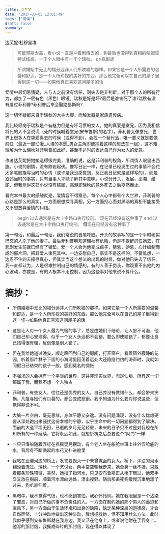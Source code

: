 ```yaml
---
title: 浮生梦
date: '2017-03-05 12:01:49'
tags: ["阅读"]
draft: false
summary: 
---
```

达芙妮·杜穆里埃

> 可能预期太高，看小说一直是冲着剧情去的，到最后也没得到真相的哈姆雷特式结局。一千个人眼中有一千个瑞秋。
*ps有剧透*

> 所谓婚姻中无比的福分远非人们所吹嘘的那样。如果它是一个人所需要的温馨和舒适，是一个人所珍视的美好的东西，那么他完全可以在自己的屋子里得到这一切——如果他真正喜欢这间屋子的话

爱情中最切忌猜疑，人与人之前没有信任，则失去是非判断。对于那个人的所有行为，都加了一层有色（黑色）眼镜。瑞秋是好是坏?最后是谁害死了谁?瑞秋有没有爱过菲利普?菲利普后来会娶路易斯吗?

这一切怀疑都来自于瑞秋的大手大脚，而触发器是家族遗传病。

我比较倾向于瑞秋是个有魅力但是有坏习惯的女人，她的真爱是堂兄，因为我相信将死的人不会说谎（死的时候喊着堂兄(安布鲁斯)的名字）。菲利普太像堂兄，世界上很多人在挚爱离去的时候（或得不到），会找一个替代品，唯一要义就是要像前任（最近一部动漫_人渣的本愿_男女主角即使抱着这样的想法在一起），这不难理解为什么瑞秋对菲利普如此好，甚至不适时的表达自己作为女人的爱意。

作者达芙妮把她塑造得很完美，准确的说，这是菲利普的视角，所谓情人眼里出西施。小说的剧情，没有跌宕起伏。像写日记一样，在记录已经发生过的事情不会花太多笔触描写当时的心情（或许是我没感觉到，反正我日记就是这样写的），而是叙述当时的事实，只有当事人才能了解其中意味。小说分开头，发展，高潮，结尾，但我觉得这部小说没有结局，高潮即瑞秋的意外死去之后戛然而止。

看完本书最大的感触就是，爱情容不得猜忌，每个人心中都有个大世界，菲利普的心路是那么的真实，一方面很想探寻真相，另一方面担心面对黑暗的真相不能接受又不想放弃爱情的纠结。

> begin 过去通常是在大十字路口执行绞刑。 现在已经没有这种事了
>end 过去通常是在大十字路口执行绞刑。 **但**现在已经没有这种事了

第一句话，和最后一句话，我们常说的首尾呼应。开头的故事写的是一个平时老实巴交的人杀了他的妻子。最后菲利普明知道瑞秋有危险，仍是不提醒的任她去，在悲剧发生前就已经有了铺垫。爱一个人会为他变成疯子，猜忌，妒忌，心计编制而成的那片网，把其爱人束死其中。一边安慰自己，事实不是这样的，不要乱想，一边忍不住的去探寻真心，但其实当这个想法的出现的时候，你对他已失去了信任。
我一直都认为，人是很难控制自己的情感的，有的人善于伪装，你观察不出他的内心波动，亦或是，有的人根本不用控制，因为这些事对他来说不算什么。

# 摘抄：
* 所谓婚姻中无比的福分远非人们所吹嘘的那样。如果它是一个人所需要的温馨和舒适，是一个人所珍视的美好的东西，那么他完全可以在自己的屋子里得到这一切--如果他真正喜欢这间屋子的话


* 这是让人对一个女人最为气恼的事了，总是由她们下结论，让人怒不可遏，他们自己却心安理得。似乎一个女人永远都不会错。要么即使她错了，都要让自己错得很有理，反倒像是别人错了。

*  但在我给她道过晚安，顺走廊回到自己的房间，打开窗户，看着窗外寂静的花园，听着那片林子下面的小海湾里回荡着远处大还隐隐约约的涛声时，我就如同假日已结束的孩子一般，感到莫名的惆怅

* 不强求的人会拥有一个平淡的世界，这并非现实世界，而是仙境，所有这一切都属于我，而我不想一个人独占

* 菲利普，有些女人，往往还是优秀的女人，自己并没有做错什么，却会带来灾祸，凡是与她们有瓜葛的，都会变成悲剧。我不知道为什么要对你说这些，但觉得非说不可。

* 大脑一片空白，毫无思绪，身体平静又安逸。没有问题涌现，没有什么忧虑硬要从深处跑出来骚扰这份幸福的宁静，似乎生命中的一切问题都得到了解决。面前的大道平坦无阻，已逝的岁月无足轻重，未来的日子只不过是对我现在所知所有的一种延续，它将永远如此，就想祈祷之后总要说个“阿门”一样

*  一只只渔船随着浮标在摇摇晃晃摆动，有个老人坐在船舱坐班上往外舀舱底的水，背后有不断溅起的水花又扑进舱里

*  我站在亚诺河边的桥上，发誓要毁灭一个未曾谋面的女人。桥下，浑浊的河水翻滚着流过。瑞秋，一个乞讨女，两手空空朝我走来，她全身一丝不挂，只戴着那条珍珠项链，突然，她指了指河水，只见安布鲁斯正从桥下飘过，他双手交叉放在胸前，顺着河水漂向远处，漂出视野。随后那条死狗缓慢沉重地漂了过来，狗爪直伸着。

* 黑暗中，我不觉得气愤，也不感到害怕。我心怀怜悯。她在我眼里是一个沾染了邪恶，对自己所做的事不负责任的人。一方面在制约她的那个男人的逼迫和驱动下，另一方面由于生活环境和出身的缺陷，缺乏某种深层的道德感，才会自然而然、十分冲动地做出这种举动，我想拯救她，但不知用什么方法。此时我似乎感到安布鲁斯就在我身边，我又活在他身上，或者说他附在了我身上。他写的那封信，我撕成碎片的那封信，现在得以体现了
